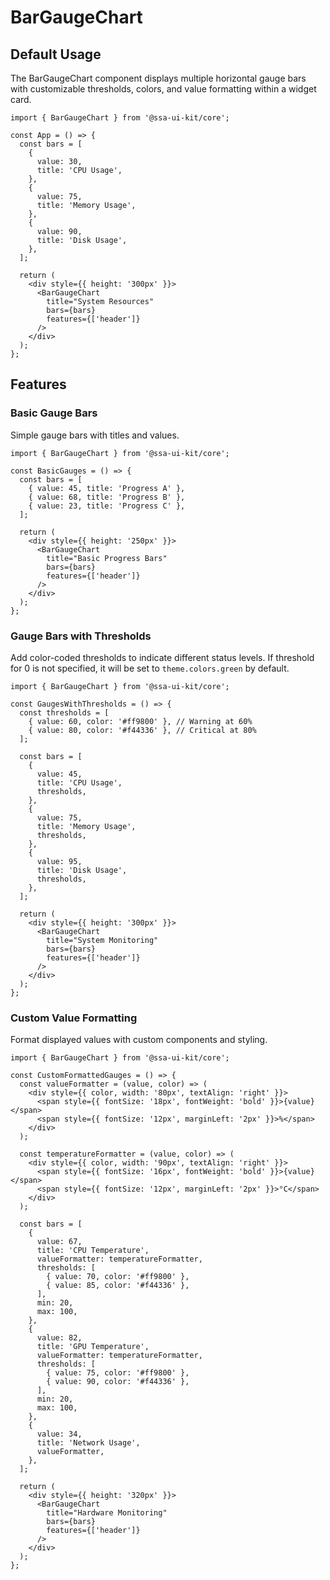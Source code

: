 
<Meta of={BarGaugeChartStories} />

# BarGaugeChart

## Default Usage

The BarGaugeChart component displays multiple horizontal gauge bars with customizable thresholds, colors, and value formatting within a widget card.

```tsx
import { BarGaugeChart } from '@ssa-ui-kit/core';

const App = () => {
  const bars = [
    {
      value: 30,
      title: 'CPU Usage',
    },
    {
      value: 75,
      title: 'Memory Usage',
    },
    {
      value: 90,
      title: 'Disk Usage',
    },
  ];

  return (
    <div style={{ height: '300px' }}>
      <BarGaugeChart
        title="System Resources"
        bars={bars}
        features={['header']}
      />
    </div>
  );
};
```

## Features

### Basic Gauge Bars

Simple gauge bars with titles and values.

```tsx
import { BarGaugeChart } from '@ssa-ui-kit/core';

const BasicGauges = () => {
  const bars = [
    { value: 45, title: 'Progress A' },
    { value: 68, title: 'Progress B' },
    { value: 23, title: 'Progress C' },
  ];

  return (
    <div style={{ height: '250px' }}>
      <BarGaugeChart
        title="Basic Progress Bars"
        bars={bars}
        features={['header']}
      />
    </div>
  );
};
```

### Gauge Bars with Thresholds

Add color-coded thresholds to indicate different status levels.
If threshold for 0 is not specified, it will be set to `theme.colors.green` by default.

```tsx
import { BarGaugeChart } from '@ssa-ui-kit/core';

const GaugesWithThresholds = () => {
  const thresholds = [
    { value: 60, color: '#ff9800' }, // Warning at 60%
    { value: 80, color: '#f44336' }, // Critical at 80%
  ];

  const bars = [
    {
      value: 45,
      title: 'CPU Usage',
      thresholds,
    },
    {
      value: 75,
      title: 'Memory Usage',
      thresholds,
    },
    {
      value: 95,
      title: 'Disk Usage',
      thresholds,
    },
  ];

  return (
    <div style={{ height: '300px' }}>
      <BarGaugeChart
        title="System Monitoring"
        bars={bars}
        features={['header']}
      />
    </div>
  );
};
```

### Custom Value Formatting

Format displayed values with custom components and styling.

```tsx
import { BarGaugeChart } from '@ssa-ui-kit/core';

const CustomFormattedGauges = () => {
  const valueFormatter = (value, color) => (
    <div style={{ color, width: '80px', textAlign: 'right' }}>
      <span style={{ fontSize: '18px', fontWeight: 'bold' }}>{value}</span>
      <span style={{ fontSize: '12px', marginLeft: '2px' }}>%</span>
    </div>
  );

  const temperatureFormatter = (value, color) => (
    <div style={{ color, width: '90px', textAlign: 'right' }}>
      <span style={{ fontSize: '16px', fontWeight: 'bold' }}>{value}</span>
      <span style={{ fontSize: '12px', marginLeft: '2px' }}>°C</span>
    </div>
  );

  const bars = [
    {
      value: 67,
      title: 'CPU Temperature',
      valueFormatter: temperatureFormatter,
      thresholds: [
        { value: 70, color: '#ff9800' },
        { value: 85, color: '#f44336' },
      ],
      min: 20,
      max: 100,
    },
    {
      value: 82,
      title: 'GPU Temperature',
      valueFormatter: temperatureFormatter,
      thresholds: [
        { value: 75, color: '#ff9800' },
        { value: 90, color: '#f44336' },
      ],
      min: 20,
      max: 100,
    },
    {
      value: 34,
      title: 'Network Usage',
      valueFormatter,
    },
  ];

  return (
    <div style={{ height: '320px' }}>
      <BarGaugeChart
        title="Hardware Monitoring"
        bars={bars}
        features={['header']}
      />
    </div>
  );
};
```

<Canvas />
<Controls />

<Stories includePrimary={false} />
